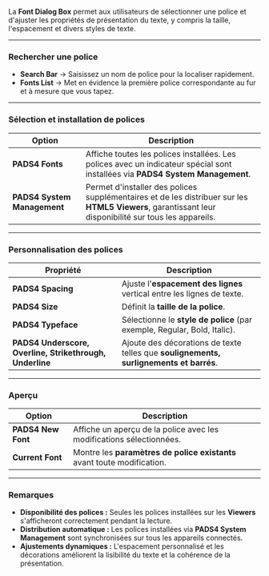La **Font Dialog Box** permet aux utilisateurs de sélectionner une police et d'ajuster les propriétés de présentation du texte, y compris la taille, l'espacement et divers styles de texte.

***

### **Rechercher une police**

* **Search Bar** → Saisissez un nom de police pour la localiser rapidement.
* **Fonts List** → Met en évidence la première police correspondante au fur et à mesure que vous tapez.

***

### **Sélection et installation de polices**

| **Option**                  | **Description**                                                                                                                                        |
| --------------------------- | ------------------------------------------------------------------------------------------------------------------------------------------------------ |
| **PADS4 Fonts**             | Affiche toutes les polices installées. Les polices avec un indicateur spécial sont installées via **PADS4 System Management**.                         |
| **PADS4 System Management** | Permet d'installer des polices supplémentaires et de les distribuer sur les **HTML5 Viewers**, garantissant leur disponibilité sur tous les appareils. |

***

### **Personnalisation des polices**

| **Propriété**                                            | **Description**                                                                        |
| -------------------------------------------------------- | -------------------------------------------------------------------------------------- |
| **PADS4 Spacing**                                        | Ajuste l'**espacement des lignes** vertical entre les lignes de texte.                 |
| **PADS4 Size**                                           | Définit la **taille de la police**.                                                    |
| **PADS4 Typeface**                                       | Sélectionne le **style de police** (par exemple, Regular, Bold, Italic).               |
| **PADS4 Underscore, Overline, Strikethrough, Underline** | Ajoute des décorations de texte telles que **soulignements, surlignements et barrés**. |

***

### **Aperçu**

| **Option**         | **Description**                                                         |
| ------------------ | ----------------------------------------------------------------------- |
| **PADS4 New Font** | Affiche un aperçu de la police avec les modifications sélectionnées.    |
| **Current Font**   | Montre les **paramètres de police existants** avant toute modification. |

***

### **Remarques**

* **Disponibilité des polices :** Seules les polices installées sur les **Viewers** s'afficheront correctement pendant la lecture.
* **Distribution automatique :** Les polices installées via **PADS4 System Management** sont synchronisées sur tous les appareils connectés.
* **Ajustements dynamiques :** L'espacement personnalisé et les décorations améliorent la lisibilité du texte et la cohérence de la présentation.
